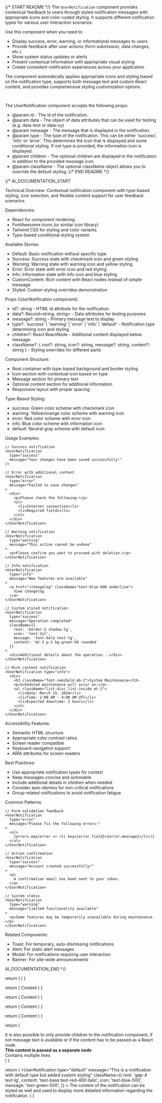 
{/* START README */}
The `UserNotification` component provides contextual feedback to users through styled notification messages with appropriate icons and color-coded styling. It supports different notification types for various user interaction scenarios.

Use this component when you need to:

- Display success, error, warning, or informational messages to users
- Provide feedback after user actions (form submission, data changes, etc.)
- Show system status updates or alerts
- Present contextual information with appropriate visual styling
- Create consistent notification experiences across your application

The component automatically applies appropriate icons and styling based on the notification type, supports both message text and custom React content, and provides comprehensive styling customization options.

<br />

The UserNotification component accepts the following props:

- @param id - The id of the notification.
- @param data - The object of data attributes that can be used for testing (e.g. data-test or data-cy)
- @param message - The message that is displayed in the notification.
- @param type - The type of the notification. This can be either 'success', 'info' or 'error'. This determines the icon that is displayed and some conditional styling. If not type is provided, the information icon is displayed.
- @param children - The optional children are displayed in the notification in addition to the provided message icon.
- @param className - The optional className object allows you to override the default styling.
  {/* END README */}

{/*
AI_DOCUMENTATION_START

Technical Overview: Contextual notification component with type-based styling, icon selection, and flexible content support for user feedback scenarios

Dependencies:

- React for component rendering
- FontAwesome icons (or similar icon library)
- Tailwind CSS for styling and color variants
- Type-based conditional styling system

Available Stories:

- Default: Basic notification without specific type
- Success: Success state with checkmark icon and green styling
- Warning: Warning state with warning icon and yellow styling
- Error: Error state with error icon and red styling
- Info: Information state with info icon and blue styling
- CustomContent: Rich content with React nodes instead of simple message
- Styled: Custom styling overrides demonstration

Props (UserNotification component):

- id?: string - HTML id attribute for the notification
- data?: Record<string, string> - Data attributes for testing purposes
- message?: string - Primary message text to display
- type?: 'success' | 'warning' | 'error' | 'info' | 'default' - Notification type determining icon and styling
- children?: React.ReactNode - Additional content displayed below message
- className?: {
  root?: string,
  icon?: string,
  message?: string,
  content?: string
  } - Styling overrides for different parts

Component Structure:

- Root container with type-based background and border styling
- Icon section with contextual icon based on type
- Message section for primary text
- Optional content section for additional information
- Responsive layout with proper spacing

Type-Based Styling:

- success: Green color scheme with checkmark icon
- warning: Yellow/orange color scheme with warning icon
- error: Red color scheme with error icon
- info: Blue color scheme with information icon
- default: Neutral gray scheme with default icon

Usage Examples:

```tsx
// Success notification
<UserNotification
  type="success"
  message="Your changes have been saved successfully!"
/>

// Error with additional content
<UserNotification
  type="error"
  message="Failed to save changes"
>
  <div>
    <p>Please check the following:</p>
    <ul>
      <li>Internet connection</li>
      <li>Required fields</li>
    </ul>
  </div>
</UserNotification>

// Warning notification
<UserNotification
  type="warning"
  message="This action cannot be undone"
>
  <p>Please confirm you want to proceed with deletion.</p>
</UserNotification>

// Info notification
<UserNotification
  type="info"
  message="New features are available"
>
  <a href="/changelog" className="text-blue-600 underline">
    View changelog
  </a>
</UserNotification>

// Custom styled notification
<UserNotification
  type="success"
  message="Operation completed"
  className={{
    root: 'border-2 shadow-lg',
    icon: 'text-2xl',
    message: 'font-bold text-lg',
    content: 'mt-3 p-3 bg-green-50 rounded'
  }}
>
  <div>Additional details about the operation...</div>
</UserNotification>

// Rich content notification
<UserNotification type="info">
  <div>
    <h3 className="font-semibold mb-2">System Maintenance</h3>
    <p>Scheduled maintenance will occur on:</p>
    <ul className="list-disc list-inside mt-2">
      <li>Date: March 15, 2024</li>
      <li>Time: 2:00 AM - 4:00 AM UTC</li>
      <li>Expected downtime: 2 hours</li>
    </ul>
  </div>
</UserNotification>
```

Accessibility Features:

- Semantic HTML structure
- Appropriate color contrast ratios
- Screen reader compatible
- Keyboard navigation support
- ARIA attributes for screen readers

Best Practices:

- Use appropriate notification types for context
- Keep messages concise and actionable
- Include additional details in children when needed
- Consider auto-dismiss for non-critical notifications
- Group related notifications to avoid notification fatigue

Common Patterns:

```tsx
// Form validation feedback
<UserNotification
  type="error"
  message="Please fix the following errors:"
>
  <ul>
    {errors.map(error => <li key={error.field}>{error.message}</li>)}
  </ul>
</UserNotification>

// Action confirmation
<UserNotification
  type="success"
  message="Account created successfully!"
>
  <p>
    A confirmation email has been sent to your inbox.
  </p>
</UserNotification>

// System status
<UserNotification
  type="warning"
  message="Limited functionality available"
>
  <p>Some features may be temporarily unavailable during maintenance.</p>
</UserNotification>
```

Related Components:

- Toast: For temporary, auto-dismissing notifications
- Alert: For static alert messages
- Modal: For notifications requiring user interaction
- Banner: For site-wide announcements

AI_DOCUMENTATION_END
*/}

  return (
    <UserNotification message="This is the default notif style when the provided type is not 'success', 'error', or 'info'" />
  )
}

  return (
    <UserNotification
      type="success"
      message="You have been registered successfully"
    >
      Content
    </UserNotification>
  )
}

  return (
    <UserNotification
      type="warning"
      message="You are about to create a new account with a different email address."
    >
      Content
    </UserNotification>
  )
}

  return (
    <UserNotification
      type="error"
      message="An error occurred during registration"
    >
      Content
    </UserNotification>
  )
}

  return (
    <UserNotification
      type="info"
      message="There are five more places available"
    >
      Content
    </UserNotification>
  )
}

  return (
    <div>
      <div>
        It is also possible to only provide children to the notification
        component, if not message text is available or if the content has to be
        passed as a React node.
      </div>
      <UserNotification type="info">
        <div>
          <strong>This content is passed as a separate node</strong>
          <div>Contains multiple lines</div>
        </div>
      </UserNotification>
    </div>
  )
}

  return (
    <UserNotification
      type="default"
      message="This is a notification with default type but added custom styling"
      className={{
        root: 'gap-4 text-lg',
        content: 'text-base text-red-400 italic',
        icon: 'text-blue-500',
        message: 'text-green-500',
      }}
    >
      The content of the notification can be styled as well and used to display
      more detailed information regarding the notification.
    </UserNotification>
  )
}
